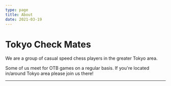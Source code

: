 ```yaml
---
type: page
title: About
date: 2021-03-19
---
```


# Tokyo Check Mates

We are a group of casual speed chess players in the greater Tokyo area.

Some of us meet for OTB games on a regular basis. If you're located in/around Tokyo area please join us there!


<Event
  location="The Aldgate"
  mapLocation="THE ALDGATE British Pub"
  time="Most Wednesdays from 19:00 JST"
/>

---
